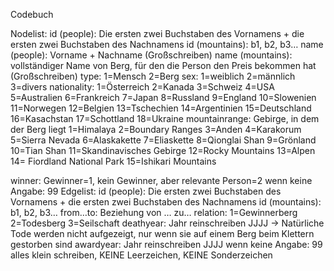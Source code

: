 Codebuch 

Nodelist:
id (people): Die ersten zwei Buchstaben des Vornamens + die ersten zwei Buchstaben des Nachnamens
id (mountains): b1, b2, b3...
name (people): Vorname + Nachname (Großschreiben)
name (mountains): vollständiger Name von Berg, für den die Person den Preis bekommen hat (Großschreiben) 
type: 1=Mensch 2=Berg
sex: 1=weiblich 2=männlich 3=divers
nationality: 1=Österreich 2=Kanada 3=Schweiz 4=USA 5=Australien 6=Frankreich 7=Japan     8=Russland 9=England 10=Slowenien 11=Norwegen 12=Belgien 13=Tschechien 14=Argentinien 15=Deutschland 16=Kasachstan 17=Schottland 18=Ukraine 
mountainrange: Gebirge, in dem der Berg liegt 1=Himalaya 2=Boundary Ranges 3=Anden 4=Karakorum 5=Sierra Nevada 6=Alaskakette 7=Eliaskette 8=Qionglai Shan 9=Grönland 10=Tian Shan 11=Skandinavisches Gebirge 12=Rocky Mountains 13=Alpen 14= Fiordland National Park 15=Ishikari Mountains

winner: Gewinner=1, kein Gewinner, aber relevante Person=2
wenn keine Angabe: 99
Edgelist:
id (people): Die ersten zwei Buchstaben des Vornamens + die ersten zwei Buchstaben des Nachnamens
id (mountains): b1, b2, b3...
from...to: Beziehung von ... zu...
relation: 1=Gewinnerberg 2=Todesberg 3=Seilschaft
deathyear: Jahr reinschreiben JJJJ
→ Natürliche Tode werden nicht aufgezeigt, nur wenn sie auf einem Berg beim Klettern gestorben sind
awardyear: Jahr reinschreiben JJJJ
wenn keine Angabe: 99
alles klein schreiben, KEINE Leerzeichen, KEINE Sonderzeichen 
